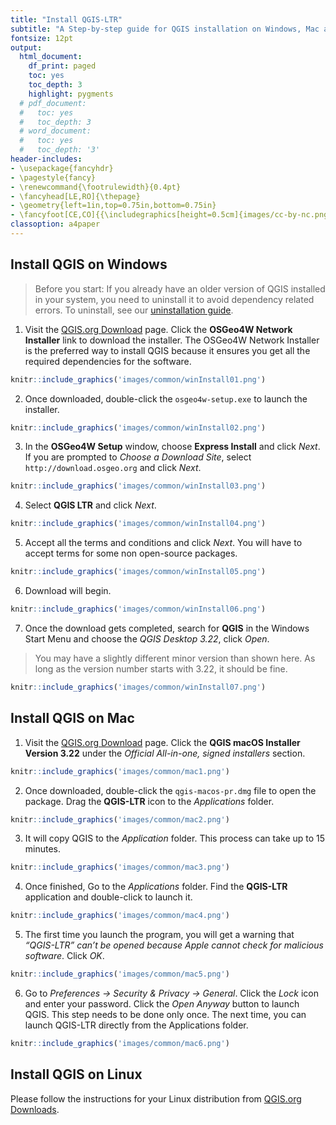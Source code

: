 ```yaml
---
title: "Install QGIS-LTR"
subtitle: "A Step-by-step guide for QGIS installation on Windows, Mac and Linux."
fontsize: 12pt
output:
  html_document:
    df_print: paged
    toc: yes
    toc_depth: 3
    highlight: pygments
  # pdf_document:
  #   toc: yes
  #   toc_depth: 3
  # word_document:
  #   toc: yes
  #   toc_depth: '3'
header-includes:
- \usepackage{fancyhdr}
- \pagestyle{fancy}
- \renewcommand{\footrulewidth}{0.4pt}
- \fancyhead[LE,RO]{\thepage}
- \geometry{left=1in,top=0.75in,bottom=0.75in}
- \fancyfoot[CE,CO]{{\includegraphics[height=0.5cm]{images/cc-by-nc.png}} Ujaval Gandhi http://www.spatialthoughts.com}
classoption: a4paper
---
```



## Install QGIS on Windows


> Before you start: If you already have an older version of QGIS installed in your system, you need to uninstall it to avoid  dependency related errors. To uninstall, see our [uninstallation guide](uninstall-qgis-ltr.html#uninstall-qgis-on-windows).


1. Visit the [QGIS.org Download](https://qgis.org/en/site/forusers/download.html) page. Click the **OSGeo4W Network Installer** link to download the installer. The OSGeo4W Network Installer is the preferred way to install QGIS because it ensures you get all the required dependencies for the software.

```r
knitr::include_graphics('images/common/winInstall01.png')
```

2. Once downloaded, double-click the `osgeo4w-setup.exe` to launch the installer. 

```r
knitr::include_graphics('images/common/winInstall02.png')
```
3. In the **OSGeo4W Setup** window, choose **Express Install** and click *Next*. If you are prompted to *Choose a Download Site*, select `http://download.osgeo.org` and click *Next*.

```r
knitr::include_graphics('images/common/winInstall03.png')
```

4. Select **QGIS LTR** and click *Next*. 

```r
knitr::include_graphics('images/common/winInstall04.png')
```

5. Accept all the terms and conditions and click *Next*. You will have to accept terms for some  non open-source packages.

```r
knitr::include_graphics('images/common/winInstall05.png')
```

6. Download will begin. 


```r
knitr::include_graphics('images/common/winInstall06.png')
```

7. Once the download gets completed, search for **QGIS** in the Windows Start Menu and choose the *QGIS Desktop 3.22*, click *Open*. 

> You may have a slightly different minor version than shown here. As long as the version number starts with 3.22, it should be fine.

```r
knitr::include_graphics('images/common/winInstall07.png')
```

## Install QGIS on Mac

1. Visit the [QGIS.org Download](https://qgis.org/en/site/forusers/download.html) page. Click the **QGIS macOS Installer Version 3.22** under the *Official All-in-one, signed installers* section.

```r
knitr::include_graphics('images/common/mac1.png')
```

2. Once downloaded, double-click the `qgis-macos-pr.dmg` file to open the package. Drag the **QGIS-LTR** icon to the *Applications* folder.

```r
knitr::include_graphics('images/common/mac2.png')
```

3. It will copy QGIS to the *Application* folder. This process can take up to 15 minutes.

```r
knitr::include_graphics('images/common/mac3.png')
```

4. Once finished, Go to the *Applications* folder. Find the **QGIS-LTR** application and double-click to launch it.

```r
knitr::include_graphics('images/common/mac4.png')
```

5. The first time you launch the program, you will get a warning that *"QGIS-LTR" can't be opened because Apple cannot check for malicious software*. Click *OK*.

```r
knitr::include_graphics('images/common/mac5.png')
```

6. Go to *Preferences &rarr; Security & Privacy &rarr; General*. Click the *Lock* icon and enter your password. Click the *Open Anyway* button to launch QGIS. This step needs to be done only once. The next time, you can launch QGIS-LTR directly from the Applications folder.

```r
knitr::include_graphics('images/common/mac6.png')
```

## Install QGIS on Linux

Please follow the instructions for your Linux distribution from [QGIS.org Downloads](https://qgis.org/en/site/forusers/alldownloads.html#linux).

